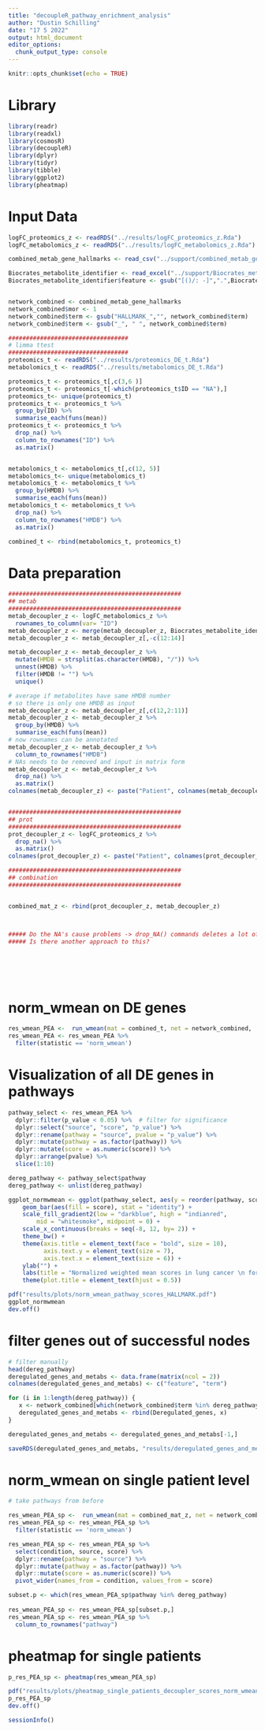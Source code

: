 ```yaml
---
title: "decoupleR_pathway_enrichment_analysis"
author: "Dustin Schilling"
date: "17 5 2022"
output: html_document
editor_options: 
  chunk_output_type: console
---
```


```r
knitr::opts_chunk$set(echo = TRUE)
```
# Library 
```r
library(readr)
library(readxl)
library(cosmosR)
library(decoupleR)
library(dplyr)
library(tidyr)
library(tibble)
library(ggplot2)
library(pheatmap)
```


# Input Data

```r
logFC_proteomics_z <- readRDS("../results/logFC_proteomics_z.Rda")
logFC_metabolomics_z <- readRDS("../results/logFC_metabolomics_z.Rda")

combined_metab_gene_hallmarks <- read_csv("../support/combined_metab_gene_hallmarks.csv")

Biocrates_metabolite_identifier <- read_excel("../support/Biocrates_metabolite_identifier.xlsx")
Biocrates_metabolite_identifier$feature <- gsub("[()/: -]",".",Biocrates_metabolite_identifier$feature)


network_combined <- combined_metab_gene_hallmarks
network_combined$mor <- 1
network_combined$term <- gsub("HALLMARK_","", network_combined$term)
network_combined$term <- gsub("_", " ", network_combined$term)

##################################
# limma ttest
##################################
proteomics_t <- readRDS("../results/proteomics_DE_t.Rda")
metabolomics_t <- readRDS("../results/metabolomics_DE_t.Rda")

proteomics_t <- proteomics_t[,c(3,6 )]
proteomics_t <- proteomics_t[-which(proteomics_t$ID == "NA"),]
proteomics_t<- unique(proteomics_t)
proteomics_t <- proteomics_t %>%
  group_by(ID) %>%
  summarise_each(funs(mean))
proteomics_t <- proteomics_t %>%
  drop_na() %>%
  column_to_rownames("ID") %>%
  as.matrix() 


metabolomics_t <- metabolomics_t[,c(12, 5)] 
metabolomics_t<- unique(metabolomics_t)
metabolomics_t <- metabolomics_t %>%
  group_by(HMDB) %>%
  summarise_each(funs(mean))
metabolomics_t <- metabolomics_t %>%
  drop_na() %>%
  column_to_rownames("HMDB") %>%
  as.matrix() 

combined_t <- rbind(metabolomics_t, proteomics_t)
```

# Data preparation
```r
#################################################
## metab
#################################################
metab_decoupler_z <- logFC_metabolomics_z %>%
  rownames_to_column(var= "ID")
metab_decoupler_z <- merge(metab_decoupler_z, Biocrates_metabolite_identifier, by.x = "ID", by.y = "feature")
metab_decoupler_z <- metab_decoupler_z[,-c(12:14)]

metab_decoupler_z <- metab_decoupler_z %>%
  mutate(HMDB = strsplit(as.character(HMDB), "/")) %>%
  unnest(HMDB) %>%
  filter(HMDB != "") %>%
  unique()

# average if metabolites have same HMDB number
# so there is only one HMDB as input
metab_decoupler_z <- metab_decoupler_z[,c(12,2:11)]
metab_decoupler_z <- metab_decoupler_z %>%
  group_by(HMDB) %>%
  summarise_each(funs(mean))
# now rownames can be annotated
metab_decoupler_z <- metab_decoupler_z %>%
  column_to_rownames("HMDB")
# NAs needs to be removed and input in matrix form
metab_decoupler_z <- metab_decoupler_z %>%
  drop_na() %>%
  as.matrix()
colnames(metab_decoupler_z) <- paste("Patient", colnames(metab_decoupler_z), sep ="_")


#################################################
## prot
#################################################
prot_decoupler_z <- logFC_proteomics_z %>%
  drop_na() %>%
  as.matrix()
colnames(prot_decoupler_z) <- paste("Patient", colnames(prot_decoupler_z), sep ="_")

#################################################
## combination
#################################################


combined_mat_z <- rbind(prot_decoupler_z, metab_decoupler_z)



##### Do the NA's cause problems -> drop_NA() commands deletes a lot of rows (HMDB, proteins)
##### Is there another approach to this?







```


# norm_wmean on DE genes
```r
res_wmean_PEA <-  run_wmean(mat = combined_t, net = network_combined, .source = "term", .target = "feature", .mor="mor")
res_wmean_PEA <- res_wmean_PEA %>%
  filter(statistic == 'norm_wmean')
```

# Visualization of all DE genes in pathways

```r
pathway_select <- res_wmean_PEA %>%
  dplyr::filter(p_value < 0.05) %>%  # filter for significance
  dplyr::select("source", "score", "p_value") %>%
  dplyr::rename(pathway = "source", pvalue = "p_value") %>%
  dplyr::mutate(pathway = as.factor(pathway)) %>%
  dplyr::mutate(score = as.numeric(score)) %>%
  dplyr::arrange(pvalue) %>%
  slice(1:10)

dereg_pathway <- pathway_select$pathway
dereg_pathway <- unlist(dereg_pathway)

ggplot_normwmean <- ggplot(pathway_select, aes(y = reorder(pathway, score), x = score)) +  
    geom_bar(aes(fill = score), stat = "identity") +
    scale_fill_gradient2(low = "darkblue", high = "indianred", 
        mid = "whitesmoke", midpoint = 0) + 
    scale_x_continuous(breaks = seq(-8, 12, by= 2)) +
    theme_bw() +
    theme(axis.title = element_text(face = "bold", size = 10),
          axis.text.y = element_text(size = 7),
          axis.text.x = element_text(size = 6)) +
    ylab("") +
    labs(title = "Normalized weighted mean scores in lung cancer \n for pathways in the Hallmarks gene set") + 
    theme(plot.title = element_text(hjust = 0.5))

pdf("results/plots/norm_wmean_pathway_scores_HALLMARK.pdf")
ggplot_normwmean
dev.off()
```

# filter genes out of successful nodes
```r
# filter manually
head(dereg_pathway)
deregulated_genes_and_metabs <- data.frame(matrix(ncol = 2))
colnames(deregulated_genes_and_metabs) <- c("feature", "term")

for (i in 1:length(dereg_pathway)) {
   x <- network_combined[which(network_combined$term %in% dereg_pathway[i]), c(1,2) ]
   deregulated_genes_and_metabs <- rbind(Deregulated_genes, x)
}

deregulated_genes_and_metabs <- deregulated_genes_and_metabs[-1,]

saveRDS(deregulated_genes_and_metabs, "results/deregulated_genes_and_metabs.RDS")
```




# norm_wmean on single patient level
```r
# take pathways from before

res_wmean_PEA_sp <-  run_wmean(mat = combined_mat_z, net = network_combined, .source = "term", .target = "feature", .mor="mor")
res_wmean_PEA_sp <- res_wmean_PEA_sp %>%
  filter(statistic == 'norm_wmean')

res_wmean_PEA_sp <- res_wmean_PEA_sp %>%
  select(condition, source, score) %>%
  dplyr::rename(pathway = "source") %>%
  dplyr::mutate(pathway = as.factor(pathway)) %>%
  dplyr::mutate(score = as.numeric(score)) %>%
  pivot_wider(names_from = condition, values_from = score)

subset.p <- which(res_wmean_PEA_sp$pathway %in% dereg_pathway)
  
res_wmean_PEA_sp <- res_wmean_PEA_sp[subset.p,]
res_wmean_PEA_sp <- res_wmean_PEA_sp %>%
  column_to_rownames("pathway")
```

# pheatmap for single patients
```r
p_res_PEA_sp <- pheatmap(res_wmean_PEA_sp)

pdf("results/plots/pheatmap_single_patients_decoupler_scores_norm_wmean.pdf")
p_res_PEA_sp
dev.off()
```

```r
sessionInfo()
```

